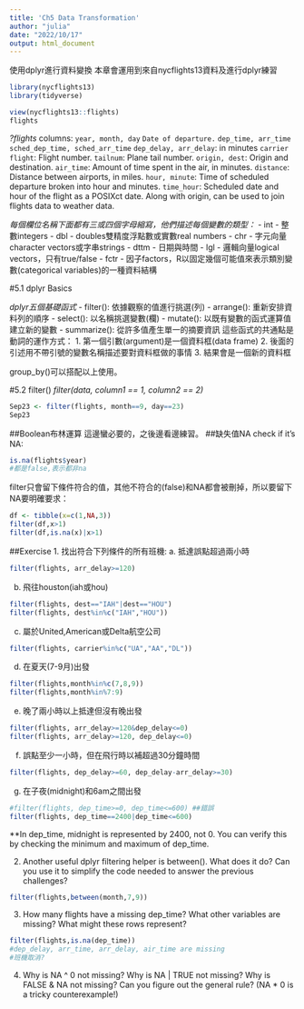 ```yaml
---
title: 'Ch5 Data Transformation'
author: "julia"
date: "2022/10/17"
output: html_document
---
```


使用dplyr進行資料變換
本章會運用到來自nycflights13資料及進行dplyr練習
```r
library(nycflights13)
library(tidyverse)
```

```r
view(nycflights13::flights)
flights
```
*?flights*
columns:
`year, month, day`
`Date of departure.`
`dep_time, arr_time`
`sched_dep_time, sched_arr_time`
`dep_delay, arr_delay`: in minutes
`carrier`
`flight`: Flight number.
`tailnum`: Plane tail number.
`origin, dest`: Origin and destination.
`air_time`: Amount of time spent in the air, in minutes.
`distance`: Distance between airports, in miles.
`hour, minute`: Time of scheduled departure broken into hour and minutes.
`time_hour`: Scheduled date and hour of the flight as a POSIXct date. Along with origin, can be used to join flights data to weather data.

*每個欄位名稱下面都有三或四個字母縮寫，他們描述每個變數的類型：*
- int - 整數integers
- dbl - doubles雙精度浮點數或實數real numbers
- chr - 字元向量character vectors或字串strings
- dttm - 日期與時間
- lgl - 邏輯向量logical vectors，只有true/false
- fctr - 因子factors，R以固定幾個可能值來表示類別變數(categorical variables)的一種資料結構

#5.1 dplyr Basics

*dplyr五個基礎函式*
- filter(): 依據觀察的值進行挑選(列)
- arrange(): 重新安排資料列的順序
- select(): 以名稱挑選變數(欄)
- mutate(): 以既有變數的函式運算值建立新的變數
- summarize(): 從許多值產生單一的摘要資訊
這些函式的共通點是動詞的運作方式：
1. 第一個引數(argument)是一個資料框(data frame)
2. 後面的引述用不帶引號的變數名稱描述要對資料框做的事情
3. 結果會是一個新的資料框

group_by()可以搭配以上使用。

#5.2 filter()
*filter(data, column1 == 1, column2 == 2)*

```r
Sep23 <- filter(flights, month==9, day==23)
Sep23
```
##Boolean布林運算
這邊蠻必要的，之後邊看邊練習。
##缺失值NA
check if it's NA:
```R
is.na(flights$year)
#都是false,表示都非na
```
filter只會留下條件符合的值，其他不符合的(false)和NA都會被刪掉，所以要留下NA要明確要求：
```R
df <- tibble(x=c(1,NA,3))
filter(df,x>1)
filter(df,is.na(x)|x>1)
```
##Exercise
1. 找出符合下列條件的所有班機:
a. 抵達誤點超過兩小時
```r
filter(flights, arr_delay>=120)
```
b. 飛往houston(iah或hou)
```r
filter(flights, dest=="IAH"|dest=="HOU")
filter(flights, dest%in%c("IAH","HOU"))
```
c. 屬於United,American或Delta航空公司
```R
filter(flights, carrier%in%c("UA","AA","DL"))
```
d. 在夏天(7-9月)出發
```r
filter(flights,month%in%c(7,8,9))
filter(flights,month%in%7:9)
```

e. 晚了兩小時以上抵達但沒有晚出發
```r
filter(flights, arr_delay>=120&dep_delay<=0)
filter(flights, arr_delay>=120, dep_delay<=0)
```
f. 誤點至少一小時，但在飛行時以補超過30分鐘時間
```r
filter(flights, dep_delay>=60, dep_delay-arr_delay>=30)
```
g. 在子夜(midnight)和6am之間出發
```r
#filter(flights, dep_time>=0, dep_time<=600) ##錯誤
filter(flights, dep_time==2400|dep_time<=600)
```
**In dep_time, midnight is represented by 2400, not 0. You can verify this by checking the minimum and maximum of dep_time.

2. Another useful dplyr filtering helper is between(). What does it do? Can you use it to simplify the code needed to answer the previous challenges?
```r
filter(flights,between(month,7,9))
```

3. How many flights have a missing dep_time? What other variables are missing? What might these rows represent?
```r
filter(flights,is.na(dep_time))
#dep_delay, arr_time, arr_delay, air_time are missing
#班機取消?
```
4. Why is NA ^ 0 not missing? Why is NA | TRUE not missing? Why is FALSE & NA not missing? Can you figure out the general rule? (NA * 0 is a tricky counterexample!)
```r


```















